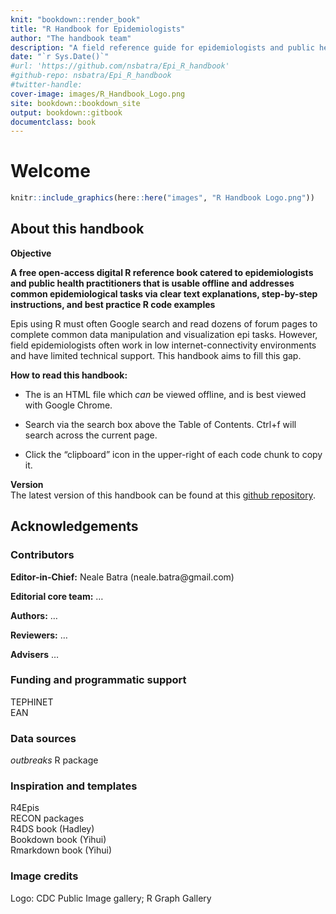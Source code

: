 ```yaml
---
knit: "bookdown::render_book"
title: "R Handbook for Epidemiologists"
author: "The handbook team"
description: "A field reference guide for epidemiologists and public health professionals using R"
date: "`r Sys.Date()`"
#url: 'https://github.com/nsbatra/Epi_R_handbook'
#github-repo: nsbatra/Epi_R_handbook
#twitter-handle: 
cover-image: images/R_Handbook_Logo.png
site: bookdown::bookdown_site
output: bookdown::gitbook
documentclass: book
---
```


<!-- ---  -->
<!-- title: "A Minimal Book Example" -->
<!-- author: "Yihui Xie" -->
<!-- date: "`r Sys.Date()`" -->
<!-- site: bookdown::bookdown_site -->
<!-- output: bookdown::gitbook -->
<!-- documentclass: book -->
<!-- bibliography: [book.bib, packages.bib] -->
<!-- biblio-style: apalike -->
<!-- link-citations: yes -->
<!-- github-repo: rstudio/bookdown-demo -->
<!-- description: "This is a minimal example of using the bookdown package to write a book. The output format for this example is bookdown::gitbook." -->
<!-- --- -->

# Welcome

```r
knitr::include_graphics(here::here("images", "R Handbook Logo.png"))
```


<!-- ======================================================= -->
## About this handbook

**Objective**  

**A free open-access digital R reference book catered to epidemiologists and public health practitioners that is usable offline and addresses common epidemiological tasks via clear text explanations, step-by-step instructions, and best practice R code examples**

Epis using R must often Google search and read dozens of forum pages to complete common data manipulation and visualization epi tasks. However, field epidemiologists often work in low internet-connectivity environments and have limited technical support. This handbook aims to fill this gap.  

  
**How to read this handbook:**  

* The is an HTML file which *can* be viewed offline, and is best viewed with Google Chrome.  

* Search via the search box above the Table of Contents. Ctrl+f will search across the current page.  

* Click the "clipboard" icon in the upper-right of each code chunk to copy it.    



**Version**  
The latest version of this handbook can be found at this [github repository](https://github.com/nsbatra/R_epi_handbook).  





<!-- ======================================================= -->
## Acknowledgements


### Contributors  

**Editor-in-Chief:** Neale Batra (neale.batra@gmail.com)

**Editorial core team:**  ...  

**Authors:** ...

**Reviewers:** ...  

**Advisers**  ...  


### Funding and programmatic support  

TEPHINET  
EAN


### Data sources  

*outbreaks* R package  


### Inspiration and templates  

R4Epis  
RECON packages  
R4DS book (Hadley)  
Bookdown book (Yihui)  
Rmarkdown book (Yihui)  

### Image credits  

Logo: CDC Public Image gallery; R Graph Gallery  


